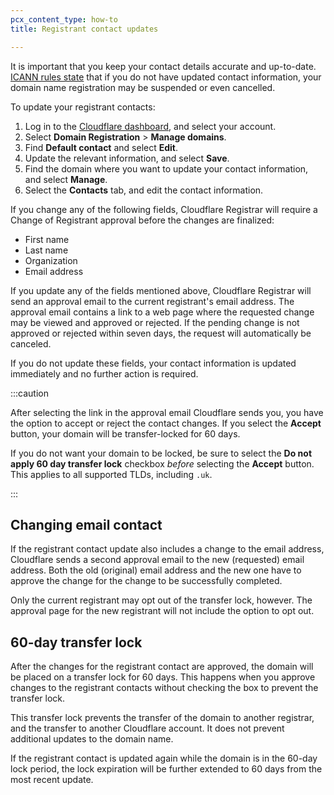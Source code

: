 ```yaml
---
pcx_content_type: how-to
title: Registrant contact updates

---
```


It is important that you keep your contact details accurate and up-to-date. [ICANN rules state](https://www.icann.org/resources/pages/registrant-contact-information-wdrp-2017-08-31-en) that if you do not have updated contact information, your domain name registration may be suspended or even cancelled.

To update your registrant contacts:

1. Log in to the [Cloudflare dashboard](https://dash.cloudflare.com/login), and select your account.
2. Select **Domain Registration** > **Manage domains**.
3. Find **Default contact** and select **Edit**.
4. Update the relevant information, and select **Save**.
5. Find the domain where you want to update your contact information, and select **Manage**.
6. Select the **Contacts** tab, and edit the contact information.

If you change any of the following fields, Cloudflare Registrar will require a Change of Registrant approval before the changes are finalized:

* First name
* Last name
* Organization
* Email address

If you update any of the fields mentioned above, Cloudflare Registrar will send an approval email to the current registrant's email address. The approval email contains a link to a web page where the requested change may be viewed and approved or rejected. If the pending change is not approved or rejected within seven days, the request will automatically be canceled.

If you do not update these fields, your contact information is updated immediately and no further action is required.

:::caution


After selecting the link in the approval email Cloudflare sends you, you have the option to accept or reject the contact changes. If you select the **Accept** button, your domain will be transfer-locked for 60 days.

If you do not want your domain to be locked, be sure to select the **Do not apply 60 day transfer lock** checkbox *before* selecting the **Accept** button. This applies to all supported TLDs, including `.uk`.


:::

## Changing email contact

If the registrant contact update also includes a change to the email address, Cloudflare sends a second approval email to the new (requested) email address. Both the old (original) email address and the new one have to approve the change for the change to be successfully completed.

Only the current registrant may opt out of the transfer lock, however. The approval page for the new registrant will not include the option to opt out.

## 60-day transfer lock

After the changes for the registrant contact are approved, the domain will be placed on a transfer lock for 60 days. This happens when you approve changes to the registrant contacts without checking the box to prevent the transfer lock.

This transfer lock prevents the transfer of the domain to another registrar, and the transfer to another Cloudflare account. It does not prevent additional updates to the domain name.

If the registrant contact is updated again while the domain is in the 60-day lock period, the lock expiration will be further extended to 60 days from the most recent update.
